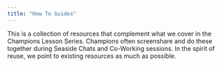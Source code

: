 ```yaml
---
title: "How To Guides"
---
```


This is a collection of resources that complement what we cover in the Champions Lesson Series. Champions often screenshare and do these together during Seaside Chats and Co-Working sessions. In the spirit of reuse, we point to existing resources as much as possible. 